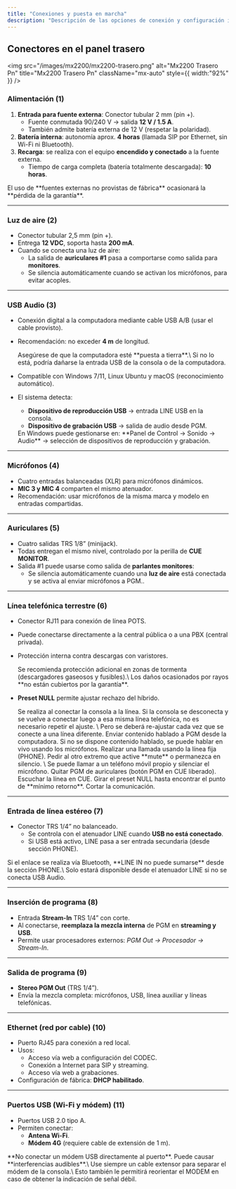 ```yaml
---
title: "Conexiones y puesta en marcha"
description: "Descripción de las opciones de conexión y configuración inicial."
---
```


## Conectores en el panel trasero

<img
  src="/images/mx2200/mx2200-trasero.png"
  alt="Mx2200 Trasero Pn"
  title="Mx2200 Trasero Pn"
  className="mx-auto"
  style={{ width:"92%" }}
/>

### Alimentación (1)

1. **Entrada para fuente externa**: Conector tubular 2 mm (pin \+).
   - Fuente conmutada 90/240 V → salida **12 V / 1.5 A**.
   - También admite batería externa de 12 V (respetar la polaridad).
2. **Batería interna**: autonomía aprox. **4 horas** (llamada SIP por Ethernet, sin Wi-Fi ni Bluetooth).
3. **Recarga**: se realiza con el equipo **encendido y conectado** a la fuente externa.
   - Tiempo de carga completa (batería totalmente descargada): **10 horas**.

<Warning>
  El uso de **fuentes externas no provistas de fábrica** ocasionará la **pérdida de la garantía**.
</Warning>

---

### Luz de aire (2)

- Conector tubular 2,5 mm (pin \+).
- Entrega **12 VDC**, soporta hasta **200 mA**.
- Cuando se conecta una luz de aire:
  - La salida de **auriculares #1** pasa a comportarse como salida para **monitores**.
  - Se silencia automáticamente cuando se activan los micrófonos, para evitar acoples.

---

### USB Audio (3)

- Conexión digital a la computadora mediante cable USB A/B (usar el cable provisto).
- Recomendación: no exceder **4 m** de longitud.

  <Warning>
    Asegúrese de que la computadora esté **puesta a tierra**.\
    Si no lo está, podría dañarse la entrada USB de la consola o de la computadora.
  </Warning>
- Compatible con Windows 7/11, Linux Ubuntu y macOS (reconocimiento automático).
- El sistema detecta:
  - **Dispositivo de reproducción USB** → entrada LINE USB en la consola.
  - **Dispositivo de grabación USB** → salida de audio desde PGM.

  <Note>
    En Windows puede gestionarse en: **Panel de Control → Sonido → Audio** → selección de dispositivos de reproducción y grabación.
  </Note>

---

### Micrófonos (4)

- Cuatro entradas balanceadas (XLR) para micrófonos dinámicos.
- **MIC 3 y MIC 4** comparten el mismo atenuador.
- Recomendación: usar micrófonos de la misma marca y modelo en entradas compartidas.

---

### Auriculares (5)

- Cuatro salidas TRS 1/8” (minijack).
- Todas entregan el mismo nivel, controlado por la perilla de **CUE MONITOR**.
- Salida #1 puede usarse como salida de **parlantes monitores**:
  - Se silencia automáticamente cuando una **luz de aire** está conectada y se activa al enviar micrófonos a PGM..

---

### Línea telefónica terrestre (6)

- Conector RJ11 para conexión de línea POTS.
- Puede conectarse directamente a la central pública o a una PBX (central privada).
- Protección interna contra descargas con varistores.

  <Warning>
    Se recomienda protección adicional en zonas de tormenta (descargadores gaseosos y fusibles).\
    Los daños ocasionados por rayos **no están cubiertos por la garantía**.
  </Warning>
- **Preset NULL** permite ajustar rechazo del híbrido.

  <Accordion title="Ajuste de rechazo (NULL)" icon="gear">
    Se realiza al conectar la consola a la línea. Si la consola se desconecta y se vuelve a conectar luego a esa misma línea telefónica, no es necesario repetir el ajuste. \
    Pero se deberá re-ajustar cada vez que se conecte a una línea diferente.

    <Steps>
      <Step title="Preparar la señal">
        Enviar contenido hablado a PGM desde la computadora. Si no se dispone contenido hablado, se puede hablar en vivo usando los micrófonos.
      </Step>
      <Step title="Establecer llamada">
        Realizar una llamada usando la línea fija (PHONE).
      </Step>
      <Step title="Silenciar al interlocutor">
        Pedir al otro extremo que active **mute** o permanezca en silencio. \
        Se puede llamar a un teléfono móvil propio y silenciar el micrófono.
      </Step>
      <Step title="Escuchar en CUE">
        Quitar PGM de auriculares (botón PGM en CUE liberado).
        Escuchar la línea en CUE.
      </Step>
      <Step title="Ajustar preset NULL">
        Girar el preset NULL hasta encontrar el punto de **mínimo retorno**.
      </Step>
      <Step title="Finalizar">
        Cortar la comunicación.
      </Step>
    </Steps>
  </Accordion>

---

### Entrada de línea estéreo (7)

- Conector TRS 1/4” no balanceado.
  - Se controla con el atenuador LINE cuando **USB no está conectado**.
  - Si USB está activo, LINE pasa a ser entrada secundaria (desde sección PHONE).

<Warning>
  Si el enlace se realiza vía Bluetooth, **LINE IN no puede sumarse** desde la sección PHONE.\
  Solo estará disponible desde el atenuador LINE si no se conecta USB Audio.
</Warning>

---

### Inserción de programa (8)

- Entrada **Stream-In** TRS 1/4” con corte.
- Al conectarse, **reemplaza la mezcla interna** de PGM en **streaming y USB**.
- Permite usar procesadores externos:  _PGM Out → Procesador → Stream-In_.

---

### Salida de programa (9)

- **Stereo PGM Out** (TRS 1/4”).
- Envía la mezcla completa: micrófonos, USB, línea auxiliar y líneas telefónicas.

---

### Ethernet (red por cable)  (10)

- Puerto RJ45 para conexión a red local.
- Usos:
  - Acceso vía web a configuración del CODEC.
  - Conexión a Internet para SIP y streaming.
  - Acceso vía web a grabaciones.
- Configuración de fábrica: **DHCP habilitado**.

---

### Puertos USB (Wi-Fi y módem)  (11)

- Puertos USB 2.0 tipo A.
- Permiten conectar:
  - **Antena Wi-Fi**.
  - **Módem 4G** (requiere cable de extensión de 1 m).

<Warning>
  **No conectar un módem USB directamente al puerto**. Puede causar **interferencias audibles**.\
  Use siempre un cable extensor para separar el módem de la consola.\
  Esto también le permitirá reorientar el MODEM en caso de obtener la indicación de señal débil.
</Warning>